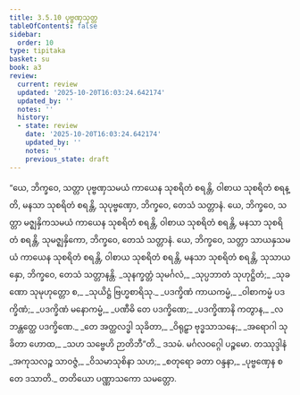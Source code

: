 ```yaml
---
title: 3.5.10 ပုဗ္ဗဏှသုတ္တ
tableOfContents: false
sidebar:
  order: 10
type: tipitaka
basket: su
book: a3
review:
  current: review
  updated: '2025-10-20T16:03:24.642174'
  updated_by: ''
  notes: ''
  history:
  - state: review
    date: '2025-10-20T16:03:24.642174'
    updated_by: ''
    notes: ''
    previous_state: draft
---
```



<DynamicBreadcrumb />


<ReviewStatus review={frontmatter.review} showDetails={true} />

<HypothesisAnnotation frontmatter={frontmatter} />

<Division number="156" book="a3" e="ch" v="15" p="298">

<Paragraph number="1089" book="a3">
“ယေ, ဘိက္ခဝေ, သတ္တာ ပုဗ္ဗဏှသမယံ ကာယေန သုစရိတံ စရန္တိ, ဝါစာယ သုစရိတံ စရန္တိ, မနသာ သုစရိတံ စရန္တိ, သုပုဗ္ဗဏှော, ဘိက္ခဝေ, တေသံ သတ္တာနံ.
</Paragraph>

<Paragraph number="1090" book="a3">
ယေ, ဘိက္ခဝေ, သတ္တာ မဇ္ဈနှိကသမယံ ကာယေန သုစရိတံ စရန္တိ, ဝါစာယ သုစရိတံ စရန္တိ, မနသာ သုစရိတံ စရန္တိ, သုမဇ္ဈနှိကော, ဘိက္ခဝေ, တေသံ သတ္တာနံ.
</Paragraph>

<Paragraph number="1091" book="a3">
ယေ, ဘိက္ခဝေ, သတ္တာ သာယနှသမယံ ကာယေန သုစရိတံ စရန္တိ, ဝါစာယ သုစရိတံ စရန္တိ, မနသာ သုစရိတံ စရန္တိ, သုသာယနှော, ဘိက္ခဝေ, တေသံ သတ္တာနန္တိ.
</Paragraph>

<Paragraph number="1092" type="verses" book="a3">
_သုနက္ခတ္တံ သုမင်္ဂလံ,_  
_သုပ္ပဘာတံ သုဟုဋ္ဌိတံ;_  
_သုခဏော သုမုဟုတ္တော စ,_  
_သုယိဋ္ဌံ ဗြဟ္မစာရိသု._  

</Paragraph>

<Paragraph number="1093" type="verses" book="a3">
_ပဒက္ခိဏံ ကာယကမ္မံ,_  
_ဝါစာကမ္မံ ပဒက္ခိဏံ;_  
_ပဒက္ခိဏံ မနောကမ္မံ,_  
_ပဏီဓိ တေ ပဒက္ခိဏေ;_  
_ပဒက္ခိဏာနိ ကတွာန,_  
_လဘန္တတ္ထေ ပဒက္ခိဏေ._  

</Paragraph>

<Paragraph number="1094" type="verses" book="a3">
_တေ အတ္ထလဒ္ဓါ သုခိတာ,_  
_ဝိရုဠှာ ဗုဒ္ဓသာသနေ;_  
_အရောဂါ သုခိတာ ဟောထ,_  
_သဟ သဗ္ဗေဟိ ဉာတိဘီ”တိ._  


</Paragraph>
</Division>

<Paragraph number="1095" type="center" book="a3">
ဒသမံ.



</Paragraph>

<Paragraph number="1096" type="center" book="a3">
မင်္ဂလဝဂ္ဂေါ ပဉ္စမော.



</Paragraph>

<Paragraph number="1097" type="center" book="a3">
တဿုဒ္ဒါနံ


</Paragraph>

<Paragraph number="1098" type="verses" book="a3">
_အကုသလဉ္စ သာဝဇ္ဇံ,_  
_ဝိသမာသုစိနာ သဟ;_  
_စတုရော ခတာ ဝန္ဒနာ,_  
_ပုဗ္ဗဏှေန စ တေ ဒသာတိ._  


</Paragraph>

<Paragraph number="1099" type="center" book="a3">
တတိယော ပဏ္ဏာသကော သမတ္တော.
</Paragraph>